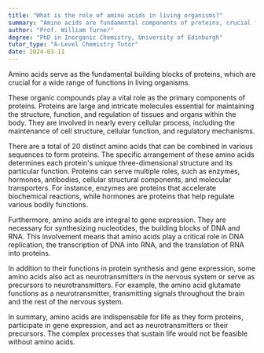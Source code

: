 ```yaml
---
title: "What is the role of amino acids in living organisms?"
summary: "Amino acids are fundamental components of proteins, crucial for numerous biological functions in living organisms."
author: "Prof. William Turner"
degree: "PhD in Inorganic Chemistry, University of Edinburgh"
tutor_type: "A-Level Chemistry Tutor"
date: 2024-03-11
---
```


Amino acids serve as the fundamental building blocks of proteins, which are crucial for a wide range of functions in living organisms.

These organic compounds play a vital role as the primary components of proteins. Proteins are large and intricate molecules essential for maintaining the structure, function, and regulation of tissues and organs within the body. They are involved in nearly every cellular process, including the maintenance of cell structure, cellular function, and regulatory mechanisms.

There are a total of $20$ distinct amino acids that can be combined in various sequences to form proteins. The specific arrangement of these amino acids determines each protein's unique three-dimensional structure and its particular function. Proteins can serve multiple roles, such as enzymes, hormones, antibodies, cellular structural components, and molecular transporters. For instance, enzymes are proteins that accelerate biochemical reactions, while hormones are proteins that help regulate various bodily functions.

Furthermore, amino acids are integral to gene expression. They are necessary for synthesizing nucleotides, the building blocks of DNA and RNA. This involvement means that amino acids play a critical role in DNA replication, the transcription of DNA into RNA, and the translation of RNA into proteins.

In addition to their functions in protein synthesis and gene expression, some amino acids also act as neurotransmitters in the nervous system or serve as precursors to neurotransmitters. For example, the amino acid glutamate functions as a neurotransmitter, transmitting signals throughout the brain and the rest of the nervous system.

In summary, amino acids are indispensable for life as they form proteins, participate in gene expression, and act as neurotransmitters or their precursors. The complex processes that sustain life would not be feasible without amino acids.
    